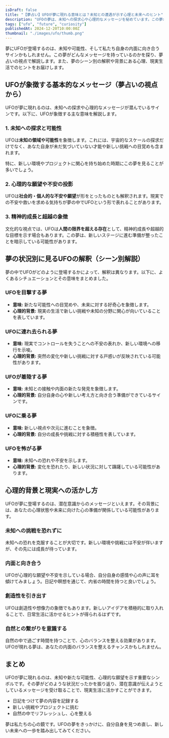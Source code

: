 ```yaml
---
isDraft: false
title: "【夢占い】UFOが夢に現れる意味とは？未知との遭遇が示す心理と未来へのヒント"
description: "UFOの夢は、未知への探求心や心理的なメッセージを秘めています。この夢が示す意味を夢占いの視点からシーン別に解説し、心理的背景や現実生活での活かし方を提案します。"
tags: ["ufo", "future", "curiosity"]
publishedAt: 2024-12-20T10:00:00Z
thumbnail: "./images/ufo/thumb.png"
---
```


夢にUFOが登場するのは、未知や可能性、そして私たち自身の内面に向き合うサインかもしれません。この夢がどんなメッセージを持っているのかを探り、夢占いの視点で解説します。また、夢のシーン別の解釈や背景にある心理、現実生活でのヒントをお届けします。

<TableOfContents />

<AdUnit />

## UFOが象徴する基本的なメッセージ（夢占いの視点から）

UFOが夢に現れるのは、未知への探求や心理的なメッセージが潜んでいるサインです。以下に、UFOが象徴する主な意味を解説します。

### 1. 未知への探求と可能性

UFOは<strong>未知の領域や可能性</strong>を象徴します。これには、宇宙的なスケールの探求だけでなく、あなた自身が未だ気づいていない才能や新しい挑戦への目覚めも含まれます。

特に、新しい環境やプロジェクトに関心を持ち始めた時期にこの夢を見ることが多いでしょう。

### 2. 心理的な願望や不安の投影

UFOは<strong>社会的・個人的な不安や願望</strong>が形をとったものとも解釈されます。現実での不安や救いを求める気持ちが夢の中でUFOという形で表れることがあります。

### 3. 精神的成長と超越の象徴

文化的な視点では、UFOは<strong>人間の限界を超える存在</strong>として、精神的成長や超越的な目標を示す場合もあります。この夢は、新しいステージに進む準備が整ったことを暗示している可能性があります。

<AdUnit />

## 夢の状況別に見るUFOの解釈（シーン別解説）

夢の中でUFOがどのように登場するかによって、解釈は異なります。以下に、よくあるシチュエーションとその意味をまとめました。

### UFOを目撃する夢

- <strong>意味:</strong> 新たな可能性への目覚めや、未来に対する好奇心を象徴します。
- <strong>心理的背景:</strong> 現実の生活で新しい挑戦や未知の分野に関心が向いていることを表しています。

### UFOに連れ去られる夢

- <strong>意味:</strong> 現実でコントロールを失うことへの不安の表れか、新しい環境への移行を示唆。
- <strong>心理的背景:</strong> 突然の変化や新しい挑戦に対する戸惑いが反映されている可能性があります。

### UFOが着陸する夢

- <strong>意味:</strong> 未知との接触や内面の新たな発見を象徴します。
- <strong>心理的背景:</strong> 自分自身の心や新しい考え方と向き合う準備ができているサインです。

### UFOに乗る夢

- <strong>意味:</strong> 新しい視点や次元に進むことを象徴。
- <strong>心理的背景:</strong> 自分の成長や挑戦に対する積極性を表しています。

### UFOを怖がる夢

- <strong>意味:</strong> 未知への恐れや不安を示します。
- <strong>心理的背景:</strong> 変化を恐れたり、新しい状況に対して躊躇している可能性があります。

<AdUnit />

## 心理的背景と現実への活かし方

UFOが夢に登場するのは、潜在意識からのメッセージといえます。その背景には、あなたの心理状態や未来に向けた心の準備が関係している可能性があります。

### 未知への挑戦を恐れずに

未知への恐れを克服することが大切です。新しい環境や挑戦には不安が伴いますが、その先には成長が待っています。

### 内面と向き合う

UFOが心理的な願望や不安を示している場合、自分自身の感情や心の声に耳を傾けてみましょう。日記や瞑想を通じて、内省の時間を持つと良いでしょう。

### 創造性を引き出す

UFOは創造性や想像力の象徴でもあります。新しいアイデアを積極的に取り入れることで、日常生活に活かせるヒントが得られるはずです。

### 自然との繋がりを意識する

自然の中で過ごす時間を持つことで、心のバランスを整える効果があります。UFOが現れる夢は、あなたの内面のバランスを整えるチャンスかもしれません。

<AdUnit />

## まとめ

UFOが夢に現れるのは、未知や新たな可能性、心理的な願望を示す重要なシンボルです。その夢がどのような状況だったかを振り返り、潜在意識が伝えようとしているメッセージを受け取ることで、現実生活に活かすことができます。

- 日記をつけて夢の内容を記録する
- 新しい挑戦やプロジェクトに挑む
- 自然の中でリフレッシュし、心を整える

夢は私たちの心の鏡です。UFOの夢をきっかけに、自分自身を見つめ直し、新しい未来への一歩を踏み出してみてください。
